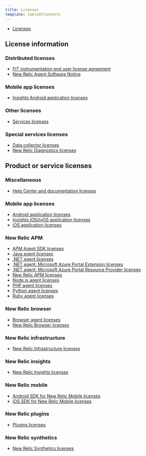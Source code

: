 ```yaml
---
title: Licenses
template: tableOfContents
---
```


* [Licenses](/docs/licenses)

## License information

### Distributed licenses

* [FIT instrumentation end user license agreement](/docs/licenses/license-information/distributed-licenses/fit-instrumentation-end-user-license-agreement)
* [New Relic Agent Software Notice](/docs/licenses/license-information/distributed-licenses/new-relic-agent-software-notice)

### Mobile app licenses

* [Insights Android application licenses](/docs/licenses/license-information/mobile-app-licenses/insights-android-application-licenses)

### Other licenses

* [Services licenses](/docs/licenses/license-information/other-licenses/services-licenses)

### Special services licenses

* [Data collector licenses](/docs/licenses/license-information/special-services-licenses/data-collector-licenses)
* [New Relic Diagnostics licenses](/docs/licenses/license-information/special-services-licenses/new-relic-diagnostics-licenses)

## Product or service licenses

### Miscellaneous

* [Help Center and documentation licenses](/docs/licenses/product-or-service-licenses/miscellaneous/help-center-documentation-licenses)

### Mobile app licenses

* [Android application licenses](/docs/licenses/product-or-service-licenses/mobile-app-licenses/android-application-licenses)
* [Insights iOS/tvOS application licenses](/docs/licenses/product-or-service-licenses/mobile-app-licenses/insights-iostvos-application-licenses)
* [iOS application licenses](/docs/licenses/product-or-service-licenses/mobile-app-licenses/ios-application-licenses)

### New Relic APM

* [APM Agent SDK licenses](/docs/licenses/product-or-service-licenses/new-relic-apm/apm-agent-sdk-licenses)
* [Java agent licenses](/docs/licenses/product-or-service-licenses/new-relic-apm/java-agent-licenses)
* [.NET agent licenses](/docs/licenses/product-or-service-licenses/new-relic-apm/net-agent-licenses)
* [.NET agent: Microsoft Azure Portal Extension licenses](/docs/licenses/product-or-service-licenses/new-relic-apm/net-agent-microsoft-azure-portal-extension-licenses)
* [.NET agent: Microsoft Azure Portal Resource Provider licenses](/docs/licenses/product-or-service-licenses/new-relic-apm/net-agent-microsoft-azure-portal-resource-provider-licenses)
* [New Relic APM licenses](/docs/licenses/product-or-service-licenses/new-relic-apm/new-relic-apm-licenses)
* [Node.js agent licenses](/docs/licenses/product-or-service-licenses/new-relic-apm/nodejs-agent-licenses)
* [PHP agent licenses](/docs/licenses/product-or-service-licenses/new-relic-apm/php-agent-licenses)
* [Python agent licenses](/docs/licenses/product-or-service-licenses/new-relic-apm/python-agent-licenses)
* [Ruby agent licenses](/docs/licenses/product-or-service-licenses/new-relic-apm/ruby-agent-licenses)

### New Relic browser

* [Browser agent licenses](/docs/licenses/product-or-service-licenses/new-relic-browser/browser-agent-licenses)
* [New Relic Browser licenses](/docs/licenses/product-or-service-licenses/new-relic-browser/new-relic-browser-licenses)

### New Relic infrastructure

* [New Relic Infrastructure licenses](/docs/licenses/product-or-service-licenses/new-relic-infrastructure/new-relic-infrastructure-licenses)

### New Relic insights

* [New Relic Insights licenses](/docs/licenses/product-or-service-licenses/new-relic-insights/new-relic-insights-licenses)

### New Relic mobile

* [Android SDK for New Relic Mobile licenses](/docs/licenses/product-or-service-licenses/new-relic-mobile/android-sdk-new-relic-mobile-licenses)
* [iOS SDK for New Relic Mobile licenses](/docs/licenses/product-or-service-licenses/new-relic-mobile/ios-sdk-new-relic-mobile-licenses)

### New Relic plugins

* [Plugins licenses](/docs/licenses/product-or-service-licenses/new-relic-plugins/plugins-licenses)

### New Relic synthetics

* [New Relic Synthetics licenses](/docs/licenses/product-or-service-licenses/new-relic-synthetics/new-relic-synthetics-licenses)
